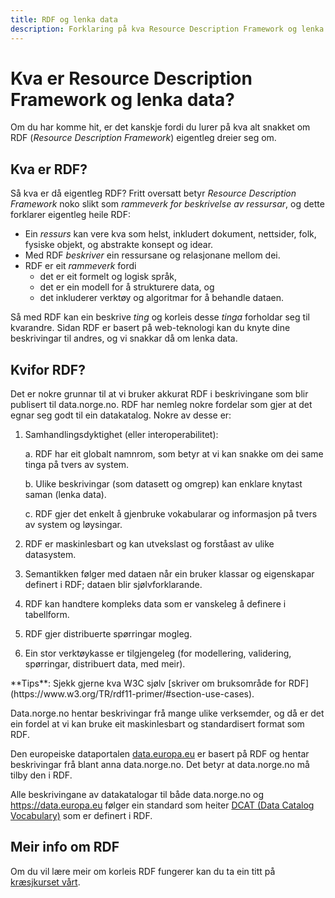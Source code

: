 ```yaml
---
title: RDF og lenka data
description: Forklaring på kva Resource Description Framework og lenka data er og kvifor data.norge.no brukar det.
---
```


# Kva er Resource Description Framework og lenka data?

Om du har komme hit, er det kanskje fordi du lurer på kva alt snakket om RDF (_Resource Description Framework_) eigentleg dreier seg om.

## Kva er RDF?

Så kva er då eigentleg RDF? Fritt oversatt betyr _Resource Description Framework_ noko slikt som _rammeverk for beskrivelse av ressursar_, og dette forklarer eigentleg heile RDF:

- Ein _ressurs_ kan vere kva som helst, inkludert dokument, nettsider, folk, fysiske objekt, og abstrakte konsept og idear.
- Med RDF _beskriver_ ein ressursane og relasjonane mellom dei.
- RDF er eit _rammeverk_ fordi
    - det er eit formelt og logisk språk,
    - det er ein modell for å strukturere data, og
    - det inkluderer verktøy og algoritmar for å behandle dataen.

Så med RDF kan ein beskrive _ting_ og korleis desse _tinga_ forholdar seg til kvarandre.
Sidan RDF er basert på web-teknologi kan du knyte dine beskrivingar til andres, og vi snakkar då om lenka data.

## Kvifor RDF?

Det er nokre grunnar til at vi bruker akkurat RDF i beskrivingane som blir publisert til data.norge.no.
RDF har nemleg nokre fordelar som gjer at det egnar seg godt til ein datakatalog. Nokre av desse er:

1. Samhandlingsdyktighet (eller interoperabilitet):

    a. RDF har eit globalt namnrom, som betyr at vi kan snakke om dei same tinga på tvers av system.

    b. Ulike beskrivingar (som datasett og omgrep) kan enklare knytast saman (lenka data).

    c. RDF gjer det enkelt å gjenbruke vokabularar og informasjon på tvers av system og løysingar.

2. RDF er maskinlesbart og kan utvekslast og forståast av ulike datasystem.
3. Semantikken følger med dataen når ein bruker klassar og eigenskapar definert i RDF; dataen blir sjølvforklarande.
4. RDF kan handtere kompleks data som er vanskeleg å definere i tabellform.
5. RDF gjer distribuerte spørringar mogleg.
6. Ein stor verktøykasse er tilgjengeleg (for modellering, validering, spørringar, distribuert data, med meir).

<Alert size='sm'>
    **Tips**: Sjekk gjerne kva W3C sjølv [skriver om bruksområde for
    RDF](https://www.w3.org/TR/rdf11-primer/#section-use-cases).
</Alert>

Data.norge.no hentar beskrivingar frå mange ulike verksemder, og då er det ein fordel at vi kan bruke eit maskinlesbart og standardisert format som RDF.

Den europeiske dataportalen [data.europa.eu](https://data.europa.eu) er basert på RDF og hentar beskrivingar frå blant anna data.norge.no. Det betyr at data.norge.no må tilby den i RDF.

Alle beskrivingane av datakatalogar til både data.norge.no og https://data.europa.eu følger ein standard som heiter [DCAT (Data Catalog Vocabulary)](https://www.w3.org/TR/vocab-dcat-3/) som er definert i RDF.

## Meir info om RDF

Om du vil lære meir om korleis RDF fungerer kan du ta ein titt på [kræsjkurset vårt](/docs/sharing-data/rdf/rdf-crash-course).
